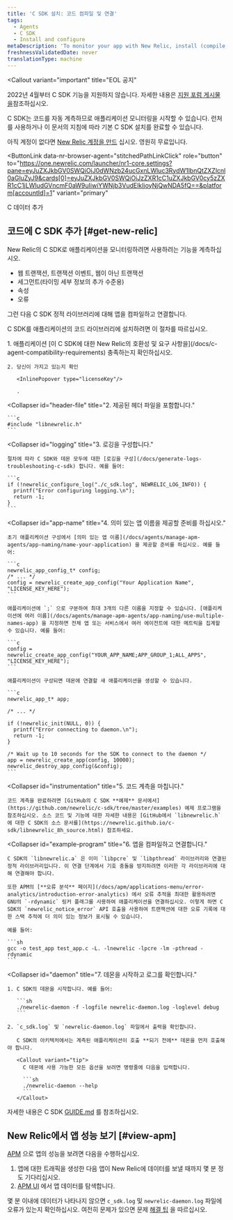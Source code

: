 ```yaml
---
title: 'C SDK 설치: 코드 컴파일 및 연결'
tags:
  - Agents
  - C SDK
  - Install and configure
metaDescription: 'To monitor your app with New Relic, install (compile and link) the New Relic C SDK into your app''s code library.'
freshnessValidatedDate: never
translationType: machine
---
```


<Callout
  variant="important"
  title="EOL 공지"
>
  2022년 4월부터 C SDK 기능을 지원하지 않습니다. 자세한 내용은 [지원 포럼 게시물 을](https://discuss.newrelic.com/t/q1-bulk-eol-announcement-fy23/181744)참조하십시오.
</Callout>

C SDK는 코드를 자동 계측하므로 애플리케이션 모니터링을 시작할 수 있습니다. 런처를 사용하거나 이 문서의 지침에 따라 기본 C SDK 설치를 완료할 수 있습니다.

아직 계정이 없다면 [New Relic 계정을 만드](https://newrelic.com/signup) 십시오. 영원히 무료입니다.

<ButtonLink
  data-nr-browser-agent="stitchedPathLinkClick"
  role="button"
  to="https://one.newrelic.com/launcher/nr1-core.settings?pane=eyJuZXJkbGV0SWQiOiJ0dWNzb24ucGxnLWluc3RydW1lbnQtZXZlcnl0aGluZyJ9&cards[0]=eyJuZXJkbGV0SWQiOiJzZXR1cC1uZXJkbGV0cy5zZXR1cC1jLWludGVncmF0aW9uIiwiYWNjb3VudElkIjoyNjQwNDA5fQ==&platform[accountId]=1"
  variant="primary"
>
  C 데이터 추가
</ButtonLink>

## 코드에 C SDK 추가 [#get-new-relic]

New Relic의 C SDK로 애플리케이션을 모니터링하려면 사용하려는 기능을 계측하십시오.

* 웹 트랜잭션, 트랜잭션 이벤트, 웹이 아닌 트랜잭션
* 세그먼트(타이밍 세부 정보의 추가 수준용)
* 속성
* 오류

그런 다음 C SDK 정적 라이브러리에 대해 앱을 컴파일하고 연결합니다.

C SDK를 애플리케이션의 코드 라이브러리에 설치하려면 이 절차를 따르십시오.

<CollapserGroup>
  <Collapser
    id="requirements"
    title="1. 요구 사항을 확인합니다."
  >
    1. 애플리케이션 [이 C SDK에 대한 New Relic의 호환성 및 요구 사항을](/docs/c-agent-compatibility-requirements) 충족하는지 확인하십시오.

    2. 당신이 가지고 있는지 확인

       <InlinePopover type="licenseKey"/>

       .
  </Collapser>

  <Collapser
    id="header-file"
    title="2. 제공된 헤더 파일을 포함합니다."
  >
    ```c
    #include "libnewrelic.h"
    ```
  </Collapser>

  <Collapser
    id="logging"
    title="3. 로깅을 구성합니다."
  >
    절차에 따라 C SDK와 데몬 모두에 대한 [로깅을 구성](/docs/generate-logs-troubleshooting-c-sdk) 합니다. 예를 들어:

    ```c
    if (!newrelic_configure_log("./c_sdk.log", NEWRELIC_LOG_INFO)) {
      printf("Error configuring logging.\n");
      return -1;
    }
    ```
  </Collapser>

  <Collapser
    id="app-name"
    title="4. 의미 있는 앱 이름을 제공할 준비를 하십시오."
  >
    초기 애플리케이션 구성에서 [의미 있는 앱 이름](/docs/agents/manage-apm-agents/app-naming/name-your-application) 을 제공할 준비를 하십시오. 예를 들어:

    ```c
    newrelic_app_config_t* config;
    /* ... */
    config = newrelic_create_app_config("Your Application Name", "LICENSE_KEY_HERE");
    ```

    애플리케이션에 `;` 으로 구분하여 최대 3개의 다른 이름을 지정할 수 있습니다. [애플리케이션에 여러 이름](/docs/agents/manage-apm-agents/app-naming/use-multiple-names-app) 을 지정하면 전체 앱 또는 서비스에서 여러 에이전트에 대한 메트릭을 집계할 수 있습니다. 예를 들어:

    ```c
    config = newrelic_create_app_config("YOUR_APP_NAME;APP_GROUP_1;ALL_APPS", "LICENSE_KEY_HERE");
    ```

    애플리케이션이 구성되면 데몬에 연결할 새 애플리케이션을 생성할 수 있습니다.

    ```c
    newrelic_app_t* app;

    /* ... */

    if (!newrelic_init(NULL, 0)) {
      printf("Error connecting to daemon.\n");
      return -1;
    }

    /* Wait up to 10 seconds for the SDK to connect to the daemon */
    app = newrelic_create_app(config, 10000);
    newrelic_destroy_app_config(&config);
    ```
  </Collapser>

  <Collapser
    id="instrumentation"
    title="5. 코드 계측을 마칩니다."
  >
    코드 계측을 완료하려면 [GitHub의 C SDK **예제** 문서에서](https://github.com/newrelic/c-sdk/tree/master/examples) 예제 프로그램을 참조하십시오. 소스 코드 및 기능에 대한 자세한 내용은 [GitHub에서 `libnewrelic.h` 에 대한 C SDK의 소스 문서를](https://newrelic.github.io/c-sdk/libnewrelic_8h_source.html) 참조하세요.
  </Collapser>

  <Collapser
    id="example-program"
    title="6. 앱을 컴파일하고 연결합니다."
  >
    C SDK의 `libnewrelic.a` 은 이미 `libpcre` 및 `libpthread` 라이브러리와 연결된 정적 라이브러리입니다. 이 연결 단계에서 기호 충돌을 방지하려면 이러한 각 라이브러리에 대해 연결해야 합니다.

    또한 APM의 [**오류 분석** 페이지](/docs/apm/applications-menu/error-analytics/introduction-error-analytics) 에서 오류 추적을 최대한 활용하려면 GNU의 `-rdynamic` 링커 플래그를 사용하여 애플리케이션을 연결하십시오. 이렇게 하면 C SDK의 `newrelic_notice_error` API 호출을 사용하여 트랜잭션에 대한 오류 기록에 대한 스택 추적에 더 의미 있는 정보가 표시될 수 있습니다.

    예를 들어:

    ```sh
    gcc -o test_app test_app.c -L. -lnewrelic -lpcre -lm -pthread -rdynamic
    ```
  </Collapser>

  <Collapser
    id="daemon"
    title="7. 데몬을 시작하고 로그를 확인합니다."
  >
    1. C SDK의 데몬을 시작합니다. 예를 들어:

       ```sh
       ./newrelic-daemon -f -logfile newrelic-daemon.log -loglevel debug
       ```

    2. `c_sdk.log` 및 `newrelic-daemon.log` 파일에서 출력을 확인합니다.

       C SDK의 아키텍처에서는 계측된 애플리케이션이 호출 **되기 전에** 데몬을 먼저 호출해야 합니다.

       <Callout variant="tip">
         C 데몬에 사용 가능한 모든 옵션을 보려면 명령줄에 다음을 입력합니다.

         ```sh
         ./newrelic-daemon --help
         ```
       </Callout>
  </Collapser>
</CollapserGroup>

자세한 내용은 C SDK [GUIDE.md](https://github.com/newrelic/c-sdk/blob/master/GUIDE.md#getting-started) 를 참조하십시오.

## New Relic에서 앱 성능 보기 [#view-apm]

[APM](/docs/apm/new-relic-apm/getting-started/introduction-new-relic-apm) 으로 앱의 성능을 보려면 다음을 수행하십시오.

1. 앱에 대한 트래픽을 생성한 다음 앱이 New Relic에 데이터를 보낼 때까지 몇 분 정도 기다리십시오.
2. [APM UI](/docs/apm/applications-menu/monitoring/apm-overview-page) 에서 앱 데이터를 탐색합니다.

몇 분 이내에 데이터가 나타나지 않으면 `c_sdk.log` 및 `newrelic-daemon.log` 파일에 오류가 있는지 확인하십시오. 여전히 문제가 있으면 문제 [해결 팁](/docs/apm/agents/c-sdk/troubleshooting/no-data-appears-c-sdk) 을 따르십시오.